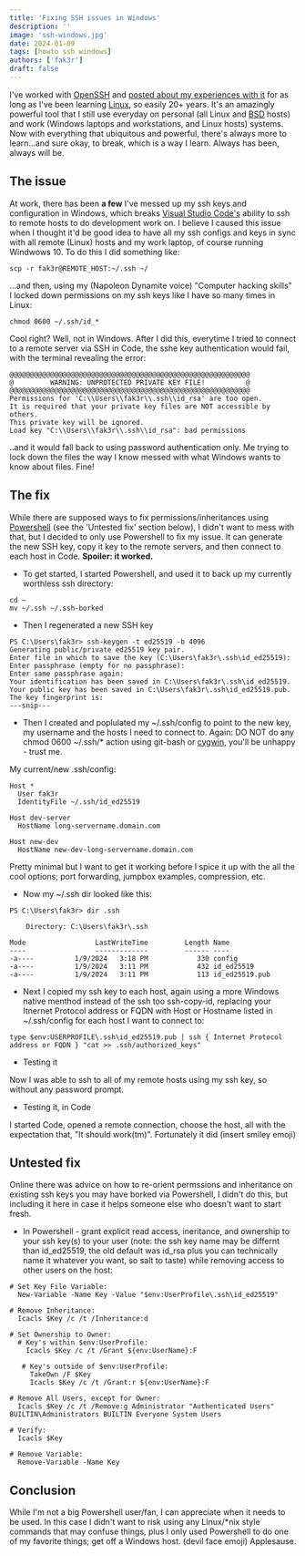 ```yaml
---
title: 'Fixing SSH issues in Windows'
description: ''
image: 'ssh-windows.jpg'
date: 2024-01-09
tags: [howto ssh windows]
authors: ['fak3r']
draft: false
---
```


I've worked with [OpenSSH](https://www.openssh.com/) and [posted about my experiences with it](https://duckduckgo.com/?q=openssh+site%3Afak3r.com) for as long as I've been learning [Linux](https://www.linux.org/), so easily 20+ years. It's an amazingly powerful tool that I still use everyday on personal (all Linux and [BSD](https://en.wikipedia.org/wiki/Berkeley_Software_Distribution) hosts) and work (Windows laptops and workstations, and Linux hosts) systems. Now with everything that ubiquitous and powerful, there's always more to learn...and sure okay, to break, which is a way I learn. Always has been, always will be.

## The issue

At work, there has been **a few** I've messed up my ssh keys and configuration in Windows, which breaks [Visual Studio Code's](https://code.visualstudio.com/) ability to ssh to remote hosts to do development work on. I believe I caused this issue when I thought it'd be good idea to have all my ssh configs and keys in sync with all remote (Linux) hosts and my work laptop, of course running Windwows 10. To do this I did something like:

```
scp -r fak3r@REMOTE_HOST:~/.ssh ~/
```

...and then, using my (Napoleon Dynamite voice) "Computer hacking skills" I locked down permissions on my ssh keys like I have so many times in Linux:

```
chmod 0600 ~/.ssh/id_*
```

Cool right? Well, not in Windows. After I did this, everytime I tried to connect to a remote server via SSH in Code, the sshe key authentication would fail, with the terminal revealing the error:

```
@@@@@@@@@@@@@@@@@@@@@@@@@@@@@@@@@@@@@@@@@@@@@@@@@@@@@@@@@@@
@         WARNING: UNPROTECTED PRIVATE KEY FILE!          @
@@@@@@@@@@@@@@@@@@@@@@@@@@@@@@@@@@@@@@@@@@@@@@@@@@@@@@@@@@@
Permissions for 'C:\\Users\\fak3r\\.ssh\\id_rsa' are too open.
It is required that your private key files are NOT accessible by others.
This private key will be ignored.
Load key "C:\\Users\\fak3r\\.ssh\\id_rsa": bad permissions
```

..and it would fall back to using password authentication only. Me trying to lock down the files the way I know messed with what Windows wants to know about files. Fine!

## The fix

While there are supposed ways to fix permissions/inheritances using [Powershell](https://learn.microsoft.com/en-us/powershell/) (see the 'Untested fix' section below), I didn't want to mess with that, but I decided to only use Powershell to fix my issue. It can generate the new SSH key, copy it key to the remote servers, and then connect to each host in Code. **Spoiler: it worked.**

- To get started, I started Powershell, and used it to back up my currently worthless ssh directory:

```
cd ~
mv ~/.ssh ~/.ssh-borked
```

- Then I regenerated a new SSH key

```
PS C:\Users\fak3r> ssh-keygen -t ed25519 -b 4096
Generating public/private ed25519 key pair.
Enter file in which to save the key (C:\Users\fak3r\.ssh\id_ed25519):
Enter passphrase (empty for no passphrase):
Enter same passphrase again:
Your identification has been saved in C:\Users\fak3r\.ssh\id_ed25519.
Your public key has been saved in C:\Users\fak3r\.ssh\id_ed25519.pub.
The key fingerprint is:
---snip---
```

- Then I created and poplulated my ~/.ssh/config to point to the new key, my username and the hosts I need to connect to. Again: DO NOT do any chmod 0600 ~/.ssh/\* action using git-bash or [cygwin](https://cygwin.com/), you'll be unhappy - trust me.

My current/new .ssh/config:

```
Host *
  User fak3r
  IdentityFile ~/.ssh/id_ed25519

Host dev-server
  HostName long-servername.domain.com

Host new-dev
  HostName new-dev-long-servername.domain.com
```

Pretty minimal but I want to get it working before I spice it up with the all the cool options; port forwarding, jumpbox examples, compression, etc.

- Now my ~/.ssh dir looked like this:

```
PS C:\Users\fak3r> dir .ssh

    Directory: C:\Users\fak3r\.ssh

Mode                 LastWriteTime         Length Name
----                 -------------         ------ ----
-a----          1/9/2024   3:18 PM            330 config
-a----          1/9/2024   3:11 PM            432 id_ed25519
-a----          1/9/2024   3:11 PM            113 id_ed25519.pub
```

- Next I copied my ssh key to each host, again using a more Windows native menthod instead of the ssh too ssh-copy-id, replacing your Itnernet Protocol address or FQDN with Host or Hostname listed in ~/.ssh/config for each host I want to connect to:

```
type $env:USERPROFILE\.ssh\id_ed25519.pub | ssh { Internet Protocol address or FQDN } "cat >> .ssh/authorized_keys"
```

- Testing it

Now I was able to ssh to all of my remote hosts using my ssh key, so without any password prompt.

- Testing it, in Code

I started Code, opened a remote connection, choose the host, all with the expectation that, "It should work(tm)". Fortunately it did (insert smiley emoji)

## Untested fix

Online there was advice on how to re-orient permssions and inheritance on existing ssh keys you may have borked via Powershell, I didn't do this, but including it here in case it helps someone else who doesn't want to start fresh.

- In Powershell - grant explicit read access, ineritance, and ownership to your ssh key(s) to your user (note: the ssh key name may be differnt than id_ed25519, the old default was id_rsa plus you can technically name it whatever you want, so salt to taste) while removing access to other users on the host:

```
# Set Key File Variable:
  New-Variable -Name Key -Value "$env:UserProfile\.ssh\id_ed25519"

# Remove Inheritance:
  Icacls $Key /c /t /Inheritance:d

# Set Ownership to Owner:
  # Key's within $env:UserProfile:
    Icacls $Key /c /t /Grant ${env:UserName}:F

   # Key's outside of $env:UserProfile:
     TakeOwn /F $Key
     Icacls $Key /c /t /Grant:r ${env:UserName}:F

# Remove All Users, except for Owner:
  Icacls $Key /c /t /Remove:g Administrator "Authenticated Users" BUILTIN\Administrators BUILTIN Everyone System Users

# Verify:
  Icacls $Key

# Remove Variable:
  Remove-Variable -Name Key
```

## Conclusion

While I'm not a big Powershell user/fan, I can appreciate when it needs to be used. In this case I didn't want to risk using any Linux/\*nix style commands that may confuse things, plus I only used Powershell to do one of my favorite things; get off a Windows host. (devil face emoji) Applesause.
